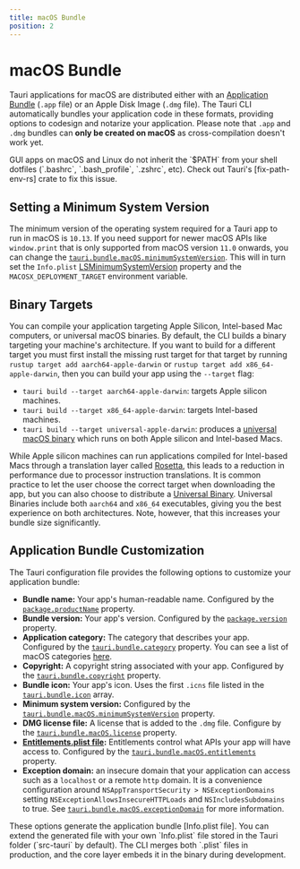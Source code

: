 ```yaml
---
title: macOS Bundle
position: 2
---
```



# macOS Bundle

Tauri applications for macOS are distributed either with an [Application Bundle] (`.app` file) or an Apple Disk Image (`.dmg` file). The Tauri CLI automatically bundles your application code in these formats, providing options to codesign and notarize your application. Please note that `.app` and `.dmg` bundles can **only be created on macOS** as cross-compilation doesn't work yet.

<Callout kind="note">
GUI apps on macOS and Linux do not inherit the `$PATH` from your shell dotfiles (`.bashrc`, `.bash_profile`, `.zshrc`, etc). Check out Tauri's [fix-path-env-rs] crate to fix this issue.
</Callout>

<TauriBuild />

## Setting a Minimum System Version

The minimum version of the operating system required for a Tauri app to run in macOS is `10.13`. If you need support for newer macOS APIs like `window.print` that is only supported from macOS version `11.0` onwards, you can change the [`tauri.bundle.macOS.minimumSystemVersion`]. This will in turn set the `Info.plist` [LSMinimumSystemVersion] property and the `MACOSX_DEPLOYMENT_TARGET` environment variable.

## Binary Targets

You can compile your application targeting Apple Silicon, Intel-based Mac computers, or universal macOS binaries. By default, the CLI builds a binary targeting your machine's architecture. If you want to build for a different target you must first install the missing rust target for that target by running `rustup target add aarch64-apple-darwin` or `rustup target add x86_64-apple-darwin`, then you can build your app using the `--target` flag:

- `tauri build --target aarch64-apple-darwin`: targets Apple silicon machines.
- `tauri build --target x86_64-apple-darwin`: targets Intel-based machines.
- `tauri build --target universal-apple-darwin`: produces a [universal macOS binary] which runs on both Apple silicon and Intel-based Macs.

While Apple silicon machines can run applications compiled for Intel-based Macs through a translation layer called [Rosetta], this leads to a reduction in performance due to processor instruction translations. It is common practice to let the user choose the correct target when downloading the app, but you can also choose to distribute a [Universal Binary][universal macos binary]. Universal Binaries include both `aarch64` and `x86_64` executables, giving you the best experience on both architectures. Note, however, that this increases your bundle size significantly.

## Application Bundle Customization

The Tauri configuration file provides the following options to customize your application bundle:

- **Bundle name:** Your app's human-readable name. Configured by the [`package.productName`] property.
- **Bundle version:** Your app's version. Configured by the [`package.version`] property.
- **Application category:** The category that describes your app. Configured by the [`tauri.bundle.category`] property. You can see a list of macOS categories [here][macos app categories].
- **Copyright:** A copyright string associated with your app. Configured by the [`tauri.bundle.copyright`] property.
- **Bundle icon:** Your app's icon. Uses the first `.icns` file listed in the [`tauri.bundle.icon`] array.
- **Minimum system version:** Configured by the [`tauri.bundle.macOS.minimumSystemVersion`] property.
- **DMG license file:** A license that is added to the `.dmg` file. Configure by the [`tauri.bundle.macOS.license`] property.
- **[Entitlements.plist file]:** Entitlements control what APIs your app will have access to. Configured by the [`tauri.bundle.macOS.entitlements`] property.
- **Exception domain:** an insecure domain that your application can access such as a `localhost` or a remote `http` domain. It is a convenience configuration around `NSAppTransportSecurity > NSExceptionDomains` setting `NSExceptionAllowsInsecureHTTPLoads` and `NSIncludesSubdomains` to true. See [`tauri.bundle.macOS.exceptionDomain`] for more information.

<Callout kind="info">
These options generate the application bundle [Info.plist file]. You can extend the generated file with your own `Info.plist` file stored in the Tauri folder (`src-tauri` by default). The CLI merges both `.plist` files in production, and the core layer embeds it in the binary during development.
</Callout>

[application bundle]: https://developer.apple.com/library/archive/documentation/CoreFoundation/Conceptual/CFBundles/BundleTypes/BundleTypes.html
[`tauri.bundle.macos.minimumsystemversion`]: ../../api/config.md#macconfig.minimumsystemversion
[lsminimumsystemversion]: https://developer.apple.com/documentation/bundleresources/information_property_list/lsminimumsystemversion
[apple silicon macs]: https://support.apple.com/en-us/HT211814
[universal macos binary]: https://developer.apple.com/documentation/apple-silicon/building-a-universal-macos-binary
[rosetta]: https://support.apple.com/en-gb/HT211861
[macos app categories]: https://developer.apple.com/app-store/categories/
[`package.productname`]: ../../api/config.md#packageconfig.productname
[`package.version`]: ../../api/config.md#packageconfig.version
[`tauri.bundle.category`]: ../../api/config.md#bundleconfig.category
[`tauri.bundle.copyright`]: ../../api/config.md#bundleconfig.copyright
[`tauri.bundle.icon`]: ../../api/config.md#bundleconfig.icon
[`tauri.bundle.macos.license`]: ../../api/config.md#bundleconfig.icon
[entitlements.plist file]: https://developer.apple.com/documentation/bundleresources/entitlements
[`tauri.bundle.macos.entitlements`]: ../../api/config.md#macconfig.entitlements
[`tauri.bundle.macos.exceptiondomain`]: ../../api/config.md#macconfig.exceptiondomain
[info.plist file]: https://developer.apple.com/library/archive/documentation/General/Reference/InfoPlistKeyReference/Introduction/Introduction.html
[fix-path-env-rs]: https://github.com/tauri-apps/fix-path-env-rs
